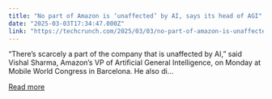 ```yaml
---
title: "No part of Amazon is ‘unaffected’ by AI, says its head of AGI"
date: "2025-03-03T17:34:47.000Z"
link: "https://techcrunch.com/2025/03/03/no-part-of-amazon-is-unaffected-by-ai-says-its-head-of-agi/"
---
```


“There&#8217;s scarcely a part of the company that is unaffected by AI,” said Vishal Sharma, Amazon’s VP of Artificial General Intelligence, on Monday at Mobile World Congress in Barcelona. He also di...

[Read more](https://techcrunch.com/2025/03/03/no-part-of-amazon-is-unaffected-by-ai-says-its-head-of-agi/)
